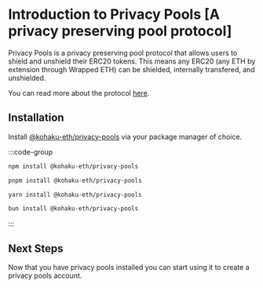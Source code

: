 # Introduction to Privacy Pools [A privacy preserving pool protocol]

Privacy Pools is a privacy preserving pool protocol that allows users to shield and unshield their ERC20 tokens.
This means any ERC20 (any ETH by extension through Wrapped ETH) can be shielded, internally transfered, and unshielded.

You can read more about the protocol [here](https://privacypools.com).

## Installation

Install [@kohaku-eth/privacy-pools](https://www.npmjs.com/package/@kohaku-eth/privacy-pools) via your package manager of choice.

:::code-group

```bash [npm]
npm install @kohaku-eth/privacy-pools
```

```bash [pnpm]
pnpm install @kohaku-eth/privacy-pools
```

```bash [yarn]
yarn install @kohaku-eth/privacy-pools
```

```bash [bun]
bun install @kohaku-eth/privacy-pools
```

:::

## Next Steps

Now that you have privacy pools installed you can start using it to create a privacy pools account.